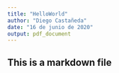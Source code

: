 ```yaml
---
title: "HelloWorld"
author: "Diego Castañeda"
date: "16 de junio de 2020"
output: pdf_document
---
```

## This is a markdown file
